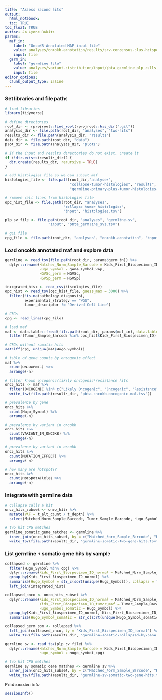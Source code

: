 ```yaml
---
title: "Assess second hits"
output: 
  html_notebook:
  toc: TRUE
toc_float: TRUE
author: Jo Lynne Rokita
params:
  maf_in:
    label: "OncoKB-Annotated MAF input file"
    value: analyses/oncokb-annotation/results/snv-consensus-plus-hotspots-goi-oncokb.maf.tsv
    input: file
  germ_in:
    label: "germline file"
    value: analyses/variant-distribution/input/pbta_germline_plp_calls_autogvp_abridged_gnomad_popmax.tsv
    input: file
editor_options: 
  chunk_output_type: inline
---
```

### Set libraries and file paths

```r
# load libraries
library(tidyverse)

# define directories 
root_dir <- rprojroot::find_root(rprojroot::has_dir(".git"))
analysis_dir <- file.path(root_dir, "analyses", "two-hits")
results_dir <- file.path(analysis_dir, "results")
data_dir <- file.path(root_dir, "data")
plot_dir <- file.path(analysis_dir, "plots")

# If the input and results directories do not exist, create it
if (!dir.exists(results_dir)) {
  dir.create(results_dir, recursive = TRUE)
}

# add histologies file so we can subset maf
histologies_file <- file.path(root_dir,"analyses", 
                              "collapse-tumor-histologies", "results", 
                              "germline-primary-plus-tumor-histologies-plot-groups-clin-meta.tsv")

# remove cell lines from histologies file
opc_hist_file <- file.path(root_dir, "analyses",
                           "collapse-tumor-histologies",
                           "input", "histologies.tsv")

plp_sv_file <- file.path(root_dir, "analyses", "germline-sv",
                    "input", "pbta_germline_svs.tsv")

# goi file
cpg_file <- file.path(root_dir, "analyses", "oncokb-annotation", "input", "cpg.txt")

```

### Load oncokb annotated maf and explore data

```r
germline <- read_tsv(file.path(root_dir, params$germ_in)) %>%
  dplyr::rename(Matched_Norm_Sample_Barcode = Kids_First_Biospecimen_ID_normal,
                Hugo_Symbol = gene_symbol_vep,
                HGVSc_germ = HGVSc,
                HGVSp_germ = HGVSp) 

integrated_hist <- read_tsv(histologies_file)
opc_hist <- read_tsv(opc_hist_file, guess_max = 3000) %>%
  filter(!is.na(pathology_diagnosis),
         experimental_strategy == "WGS",
         tumor_descriptor != "Derived Cell Line")

# CPGs
cpg <- read_lines(cpg_file)

# load maf
maf <- data.table::fread(file.path(root_dir, params$maf_in), data.table = F) %>%
  filter(Tumor_Sample_Barcode %in% opc_hist$Kids_First_Biospecimen_ID)

# CPGs without somatic hits
setdiff(cpg, unique(maf$Hugo_Symbol))

# table of gene counts by oncogenic effect
maf %>%
  count(ONCOGENIC) %>%
  arrange(-n)

# filter known oncogenic/likely oncogenic/resistance hits
onco_hits <- maf %>%
  filter(ONCOGENIC %in% c("Likely Oncogenic", "Oncogenic", "Resistance")) %>%
  write_tsv(file.path(results_dir, "pbta-oncokb-oncogenic-maf.tsv"))

# prevalence by gene
onco_hits %>%
  count(Hugo_Symbol) %>%
  arrange(-n)

# prevalence by variant in oncokb
onco_hits %>%
  count(VARIANT_IN_ONCOKB) %>%
  arrange(-n)

# prevalence by variant in oncokb
onco_hits %>%
  count(MUTATION_EFFECT) %>%
  arrange(-n)

# how many are hotspots?
onco_hits %>%
  count(HotSpotAllele) %>%
  arrange(-n)

```

### Integrate with germline data

```r
# collapse calls a bit
onco_hits_subset <- onco_hits %>%
  mutate(VAF = t_alt_count / t_depth) %>%
  select(Matched_Norm_Sample_Barcode, Tumor_Sample_Barcode, Hugo_Symbol, Transcript_ID, HGVSc, HGVSp, VAF, SIFT, PolyPhen, Variant_Classification, HotSpotAllele, ONCOGENIC, MUTATION_EFFECT, VARIANT_IN_ONCOKB)

# two hit CPG matches
germline_somatic_gene_matches <- germline %>%
  inner_join(onco_hits_subset, by = c("Matched_Norm_Sample_Barcode", "Hugo_Symbol")) %>%
  write_tsv(file.path(results_dir, "germline-somatic-two-gene-hits.tsv"))

```

### List germline + somatic gene hits by sample

```r

collapsed <- germline %>%
  filter(Hugo_Symbol %in% cpg) %>%
  dplyr::rename(Kids_First_Biospecimen_ID_normal = Matched_Norm_Sample_Barcode) %>%
  group_by(Kids_First_Biospecimen_ID_normal) %>%
  summarise(Hugo_Symbol = str_c(sort(unique(Hugo_Symbol)), collapse = "; ")) %>%
  left_join(integrated_hist)

collapsed_onco <- onco_hits_subset %>%
  dplyr::rename(Kids_First_Biospecimen_ID_normal = Matched_Norm_Sample_Barcode,
                Kids_First_Biospecimen_ID_tumor_maf = Tumor_Sample_Barcode,
                Hugo_Symbol_somatic = Hugo_Symbol) %>%
  group_by(Kids_First_Biospecimen_ID_normal, Kids_First_Biospecimen_ID_tumor_maf) %>%
  summarise(Hugo_Symbol_somatic = str_c(sort(unique(Hugo_Symbol_somatic)), collapse = "; "))

collapsed_germ_som <- collapsed %>%
  left_join(collapsed_onco, by = "Kids_First_Biospecimen_ID_normal") %>%
  write_tsv(file.path(results_dir, "germline-somatic-collapsed-by-gene.tsv"))

```


```r

germline_sv <- read_tsv(plp_sv_file) %>%
  dplyr::rename(Matched_Norm_Sample_Barcode = Kids_First_Biospecimen_ID_normal,
                Hugo_Symbol = Hugo_Symbol_cpg) 

# two hit CPG matches
germline_sv_somatic_gene_matches <- germline_sv %>%
  inner_join(onco_hits_subset, by = c("Matched_Norm_Sample_Barcode", "Hugo_Symbol")) %>%
  write_tsv(file.path(results_dir, "germline-sv-somatic-two-gene-hits.tsv"))

```

Print session info
```r

sessionInfo()

```